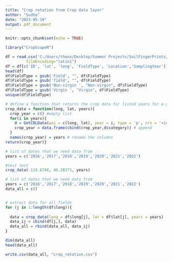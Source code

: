 ```yaml
---
title: "Crop rotation from Crop data layer"
author: "Sudha"
date: "2023-05-19"
output: pdf_document
---
```


```r
knitr::opts_chunk$set(echo = TRUE)
```


```r
library("CropScapeR")
```




```r


df = read.csv('C:/Users/theox/Desktop/Summer Projects/SoilFingerPrints/Data/SamplingLocations/SamplingLocations.csv',
         fileEncoding="latin1")
df = df[c('ID', 'lat', 'long', 'FieldType', 'Location','SamplingYear')]
head(df)
df$FieldType = gsub('Field', "", df$FieldType)
df$FieldType = gsub('field', "", df$FieldType)
df$FieldType = gsub('Non-virgin ', "Non-virgin", df$FieldType)
df$FieldType = gsub('Virgin ', "Virgin", df$FieldType)
unique(df$FieldType)

```



```r
# define a function that returns the crop data for listed years for a given pin
crop_data = function(long, lat, years){
  crop_year = c() #empty list
  for(i in years){
    d = GetCDLData(aoi = c(long, lat), year = i, type = 'p', crs = '+init=epsg:4326') #use CropScapeR to extract data
    crop_year = data.frame(cbind(crop_year,d$category)) # append
  }
  names(crop_year) = years # rename the columns
return(crop_year)} 

# list of dates that we need data from
years = c('2016','2017','2018','2019','2020','2021','2022') 

#test test
crop_data(-118.6746, 46.28371, years)
```



```r
# list of dates that we need data from
years = c('2016','2017','2018','2019','2020','2021','2022') 
data_all = c()


# extract data for all fields
for (j in 1:length(df$long)){
  
  data = crop_data(long = df$long[j], lat = df$lat[j], years = years)
  data_ij = cbind(df[j,], data)
  data_all = rbind(data_all, data_ij)
}

dim(data_all)
head(data_all)

write.csv(data_all, "crop_rotation.csv")

```




